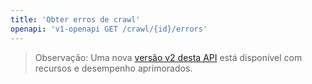 ```yaml
---
title: 'Obter erros de crawl'
openapi: 'v1-openapi GET /crawl/{id}/errors'
---
```


> Observação: Uma nova [versão v2 desta API](/pt-BR/api-reference/endpoint/crawl-get-errors) está disponível com recursos e desempenho aprimorados.